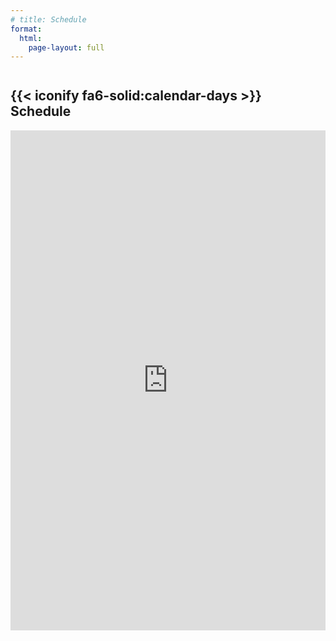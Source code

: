 ```yaml
---
# title: Schedule
format:
  html:
    page-layout: full
---
```


:::: {style='margin-top: 3em;'}
::::

## {{< iconify fa6-solid:calendar-days >}} &nbsp; Schedule


<iframe src="https://calendar.google.com/calendar/embed?height=600&amp;wkst=1&amp;bgcolor=%23ffffff&amp;ctz=Europe%2FParis&amp;src=ce6aa1df5deecff9e399ada1ca53323a5752b4a29e50df8e6a5d8ef4ad9db118%40group.calendar.google.com&amp;ctz=Europe%2FParis;color=%233F51B5&amp;mode=AGENDA&amp;hl=en&amp;showTitle=0&amp;showCalendars=0"
        style="border:0" scrolling="no" height="800" frameborder="0" width="100%"></iframe>

